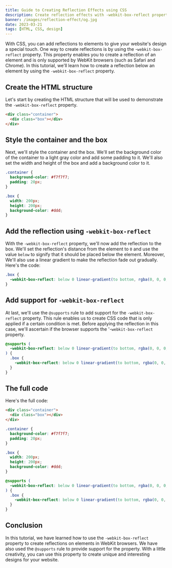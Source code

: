 ```yaml
---
title: Guide to Creating Reflection Effects using CSS
description: Create reflection effects with -webkit-box-reflect property in WebKit. This tutorial provides easy instructions and examples to enhance website's appeal.
banner: /images/reflection-effect/og.jpg
date: 2023-03-21
tags: [HTML, CSS, design]
---
```


With CSS, you can add reflections to elements to give your website's design a special touch. One way to create reflections is by using the -`webkit-box-reflect` property. This property enables you to create a reflection of an element and is only supported by WebKit browsers (such as Safari and Chrome). In this tutorial, we'll learn how to create a reflection below an element by using the `-webkit-box-reflect` property.

## Create the HTML structure

Let's start by creating the HTML structure that will be used to demonstrate the `-webkit-box-reflect` property.

```html
<div class="container">
  <div class="box"></div>
</div>
```

## Style the container and the box

Next, we'll style the container and the box. We'll set the background color of the container to a light gray color and add some padding to it. We'll also set the width and height of the box and add a background color to it.

```css
.container {
  background-color: #f7f7f7;
  padding: 20px;
}

.box {
  width: 200px;
  height: 200px;
  background-color: #ddd;
}
```

## Add the reflection using `-webkit-box-reflect`

With the `-webkit-box-reflect` property, we'll now add the reflection to the box. We'll set the reflection's distance from the element to `0` and use the value `below` to signify that it should be placed below the element. Moreover, We'll also use a linear gradient to make the reflection fade out gradually. Here's the code:

```css
.box {
  -webkit-box-reflect: below 0 linear-gradient(to bottom, rgba(0, 0, 0, 0), rgba(0, 0, 0, 0.4));
}
```

## Add support for `-webkit-box-reflect`

At last, we'll use the `@supports` rule to add support for the `-webkit-box-reflect` property. This rule enables us to create CSS code that is only applied if a certain condition is met. Before applying the reflection in this case, we'll ascertain if the browser supports the '-`webkit-box-reflect` property.

```css
@supports (
  -webkit-box-reflect: below 0 linear-gradient(to bottom, rgba(0, 0, 0, 0), rgba(0, 0, 0, 0.4))
) {
  .box {
    -webkit-box-reflect: below 0 linear-gradient(to bottom, rgba(0, 0, 0, 0), rgba(0, 0, 0, 0.4));
  }
}
```

## The full code

Here's the full code:

```html
<div class="container">
  <div class="box"></div>
</div>
```

```css
.container {
  background-color: #f7f7f7;
  padding: 20px;
}

.box {
  width: 200px;
  height: 200px;
  background-color: #ddd;
}

@supports (
  -webkit-box-reflect: below 0 linear-gradient(to bottom, rgba(0, 0, 0, 0), rgba(0, 0, 0, 0.4))
) {
  .box {
    -webkit-box-reflect: below 0 linear-gradient(to bottom, rgba(0, 0, 0, 0), rgba(0, 0, 0, 0.4));
  }
}
```

## Conclusion

In this tutorial, we have learned how to use the `-webkit-box-reflect` property to create reflections on elements in WebKit browsers. We have also used the `@supports` rule to provide support for the property. With a little creativity, you can use this property to create unique and interesting designs for your website.
